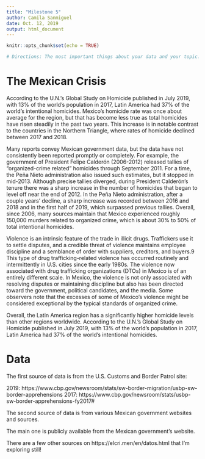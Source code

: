 ```yaml
---
title: "Milestone 5"
author: Camila Sanmiguel
date: Oct. 12, 2019
output: html_document
---
```


```r
knitr::opts_chunk$set(echo = TRUE)

# Directions: The most important things about your data and your topic. About 250 words of text is typical. Assume I don't know anything about your topic. Explain it to me. What is the data? What is the context? What do the variables mean? Where did you get the data from? And so on. You should have all your data and have cleaned it up. Obviously, if you find out later that stuff is messed up, you can clean it more. But you must have made an honest effort to square things away.
```
# The Mexican Crisis

According to the U.N.’s Global Study on Homicide published in July 2019, with 13% of the world’s population in 2017, Latin America had 37% of the world’s intentional homicides. Mexico’s homicide rate was once about average for the region, but that has become less true as total homicides have risen steadily in the past two years. This increase is in notable contrast to the countries in the Northern Triangle, where rates of homicide declined between 2017 and 2018.

Many reports convey Mexican government data, but the data have not consistently been reported promptly or completely. For example, the government of President Felipe Calderón (2006-2012) released tallies of “organized-crime related” homicides through September 2011. For a time, the Peña Nieto administration also issued such estimates, but it stopped in mid-2013. Although precise tallies diverged, during President Calderón’s tenure there was a sharp increase in the number of homicides that began to level off near the end of 2012. In the Peña Nieto administration, after a couple years’ decline, a sharp increase was recorded between 2016 and 2018 and in the first half of 2019, which surpassed previous tallies. Overall, since 2006, many sources maintain that Mexico experienced roughly 150,000 murders related to organized crime, which is about 30% to 50% of total intentional homicides. 

Violence is an intrinsic feature of the trade in illicit drugs. Traffickers use it to settle disputes, and a credible threat of violence maintains employee discipline and a semblance of order with suppliers, creditors, and buyers.9 This type of drug trafficking-related violence has occurred routinely and intermittently in U.S. cities since the early 1980s. The violence now associated with drug trafficking organizations (DTOs) in Mexico is of an entirely different scale. In Mexico, the violence is not only associated with resolving disputes or maintaining discipline but also has been directed toward the government, political candidates, and the media. Some observers note that the excesses of some of Mexico’s violence might be considered exceptional by the typical standards of organized crime.

Overall, the Latin America region has a significantly higher homicide levels than other regions worldwide. According to the U.N.’s Global Study on Homicide published in July 2019, with 13% of the world’s population in 2017, Latin America had 37% of the world’s intentional homicides.

# Data

The first source of data is from the U.S. Customs and Border Patrol site:

2019: https://www.cbp.gov/newsroom/stats/sw-border-migration/usbp-sw-border-apprehensions
2017: https://www.cbp.gov/newsroom/stats/usbp-sw-border-apprehensions-fy2017# 

The second source of data is from various Mexican government websites and sources. 

The main one is publicly available from the Mexican government's website.

There are a few other sources on https://elcri.men/en/datos.html that I'm exploring still!


